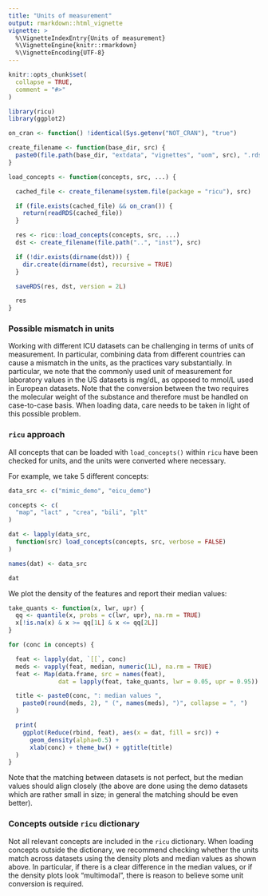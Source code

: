 ```yaml
---
title: "Units of measurement"
output: rmarkdown::html_vignette
vignette: >
  %\VignetteIndexEntry{Units of measurement}
  %\VignetteEngine{knitr::rmarkdown}
  %\VignetteEncoding{UTF-8}
---
```


```r
knitr::opts_chunk$set(
  collapse = TRUE,
  comment = "#>"
)

library(ricu)
library(ggplot2)

on_cran <- function() !identical(Sys.getenv("NOT_CRAN"), "true")

create_filename <- function(base_dir, src) {
  paste0(file.path(base_dir, "extdata", "vignettes", "uom", src), ".rds")
}

load_concepts <- function(concepts, src, ...) {

  cached_file <- create_filename(system.file(package = "ricu"), src)

  if (file.exists(cached_file) && on_cran()) {
    return(readRDS(cached_file))
  }

  res <- ricu::load_concepts(concepts, src, ...)
  dst <- create_filename(file.path("..", "inst"), src)

  if (!dir.exists(dirname(dst))) {
    dir.create(dirname(dst), recursive = TRUE)
  }

  saveRDS(res, dst, version = 2L)

  res
}
```

### Possible mismatch in units

Working with different ICU datasets can be challenging in terms of units of measurement. In particular, combining data from different countries can cause a mismatch in the units, as the practices vary substantially. In particular, we note that the commonly used unit of measurement for laboratory values in the US datasets is mg/dL, as opposed to mmol/L used in European datasets. Note that the conversion between the two requires the molecular weight of the substance and therefore must be handled on case-to-case basis. When loading data, care needs to be taken in light of this possible problem.

### `ricu` approach

All concepts that can be loaded with `load_concepts()` within `ricu` have been checked for units, and the units were converted where necessary.

For example, we take 5 different concepts:

```r
data_src <- c("mimic_demo", "eicu_demo")

concepts <- c(
  "map", "lact" , "crea", "bili", "plt"
)

dat <- lapply(data_src,
  function(src) load_concepts(concepts, src, verbose = FALSE)
)

names(dat) <- data_src

dat
```

We plot the density of the features and report their median values:

```r
take_quants <- function(x, lwr, upr) {
  qq <- quantile(x, probs = c(lwr, upr), na.rm = TRUE)
  x[!is.na(x) & x >= qq[1L] & x <= qq[2L]]
}

for (conc in concepts) {

  feat <- lapply(dat, `[[`, conc)
  meds <- vapply(feat, median, numeric(1L), na.rm = TRUE)
  feat <- Map(data.frame, src = names(feat),
              dat = lapply(feat, take_quants, lwr = 0.05, upr = 0.95))

  title <- paste0(conc, ": median values ",
    paste0(round(meds, 2), " (", names(meds), ")", collapse = ", ")
  )

  print(
    ggplot(Reduce(rbind, feat), aes(x = dat, fill = src)) +
      geom_density(alpha=0.5) +
      xlab(conc) + theme_bw() + ggtitle(title)
  )
}
```

Note that the matching between datasets is not perfect, but the median values should align closely (the above are done using the demo datasets which are rather small in size; in general the matching should be even better).

### Concepts outside `ricu` dictionary

Not all relevant concepts are included in the `ricu` dictionary. When loading concepts outside the dictionary, we recommend checking whether the units match across datasets using the density plots and median values as shown above. In particular, if there is a clear difference in the median values, or if the density plots look "multimodal", there is reason to believe some unit conversion is required.
